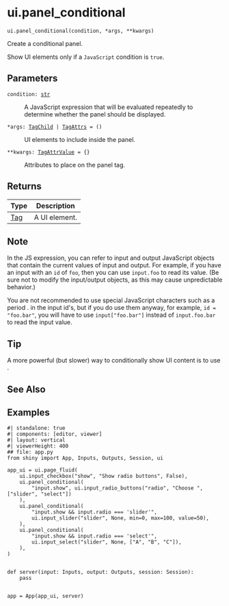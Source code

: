 # ui.panel_conditional { #shiny.ui.panel_conditional }

`ui.panel_conditional(condition, *args, **kwargs)`

Create a conditional panel.

Show UI elements only if a ``JavaScript`` condition is ``true``.

## Parameters

<code><span class="parameter-name">condition</span><span class="parameter-annotation-sep">:</span> <span class="parameter-annotation">[str](`str`)</span></code>

:   A JavaScript expression that will be evaluated repeatedly to determine whether
    the panel should be displayed.

<code><span class="parameter-name">*args</span><span class="parameter-annotation-sep">:</span> <span class="parameter-annotation">[TagChild](`htmltools.TagChild`) \| [TagAttrs](`htmltools.TagAttrs`)</span> <span class="parameter-default-sep">=</span> <span class="parameter-default">()</span></code>

:   UI elements to include inside the panel.

<code><span class="parameter-name">**kwargs</span><span class="parameter-annotation-sep">:</span> <span class="parameter-annotation">[TagAttrValue](`htmltools.TagAttrValue`)</span> <span class="parameter-default-sep">=</span> <span class="parameter-default">{}</span></code>

:   Attributes to place on the panel tag.

## Returns

| Type                   | Description   |
|------------------------|---------------|
| [Tag](`htmltools.Tag`) | A UI element. |

## Note

In the JS expression, you can refer to input and output JavaScript objects that
contain the current values of input and output. For example, if you have an input
with an ``id`` of ``foo``, then you can use ``input.foo`` to read its value.
(Be sure not to modify the input/output objects, as this may cause unpredictable
behavior.)

You are not recommended to use special JavaScript characters such as a period . in
the input id&#x27;s, but if you do use them anyway, for example, `id = "foo.bar"`, you
will have to use `input["foo.bar"]` instead of ``input.foo.bar`` to read the input
value.



## Tip

A more powerful (but slower) way to conditionally show UI content is to use
[](:func:`~shiny.render.ui`).



## See Also

[](:func:`~shiny.render.ui`)
[](:func:`~shiny.ui.output_ui`)

## Examples


```shinylive-python
#| standalone: true
#| components: [editor, viewer]
#| layout: vertical
#| viewerHeight: 400
## file: app.py
from shiny import App, Inputs, Outputs, Session, ui

app_ui = ui.page_fluid(
    ui.input_checkbox("show", "Show radio buttons", False),
    ui.panel_conditional(
        "input.show", ui.input_radio_buttons("radio", "Choose ", ["slider", "select"])
    ),
    ui.panel_conditional(
        "input.show && input.radio === 'slider'",
        ui.input_slider("slider", None, min=0, max=100, value=50),
    ),
    ui.panel_conditional(
        "input.show && input.radio === 'select'",
        ui.input_select("slider", None, ["A", "B", "C"]),
    ),
)


def server(input: Inputs, output: Outputs, session: Session):
    pass


app = App(app_ui, server)

```

